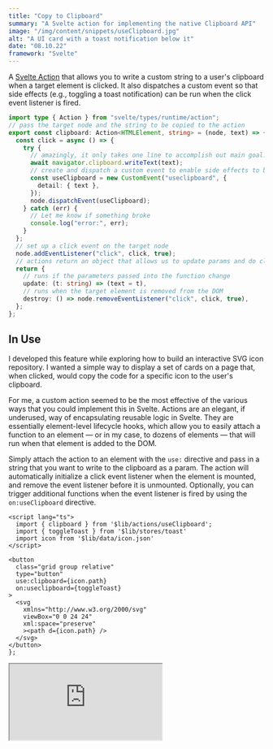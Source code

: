 ```yaml
---
title: "Copy to Clipboard"
summary: "A Svelte action for implementing the native Clipboard API"
image: "/img/content/snippets/useClipboard.jpg"
alt: "A UI card with a toast notification below it"
date: "08.10.22"
framework: "Svelte"
---
```


A [Svelte Action](https://blog.logrocket.com/svelte-actions-introduction/) that allows you to write a custom string to a user's clipboard when a target element is clicked. It also dispatches a custom event so that side effects (e.g., toggling a toast notification) can be run when the click event listener is fired.

```ts title="useClipboard.ts"
import type { Action } from "svelte/types/runtime/action";
// pass the target node and the string to be copied to the action
export const clipboard: Action<HTMLElement, string> = (node, text) => {
  const click = async () => {
    try {
      // amazingly, it only takes one line to accomplish out main goal!
      await navigator.clipboard.writeText(text);
      // create and dispatch a custom event to enable side effects to be run
      const useClipboard = new CustomEvent("useclipboard", {
        detail: { text },
      });
      node.dispatchEvent(useClipboard);
    } catch (err) {
      // Let me know if something broke
      console.log("error:", err);
    }
  };
  // set up a click event on the target node
  node.addEventListener("click", click, true);
  // actions return an object that allows us to update params and do clean up
  return {
    // runs if the parameters passed into the function change
    update: (t: string) => (text = t),
    // runs when the target element is removed from the DOM
    destroy: () => node.removeEventListener("click", click, true),
  };
};
```

## In Use

I developed this feature while exploring how to build an interactive SVG icon repository. I wanted a simple way to display a set of cards on a page that, when clicked, would copy the code for a specific icon to the user's clipboard.

For me, a custom action seemed to be the most effective of the various ways that you could implement this in Svelte. Actions are an elegant, if underused, way of encapsulating reusable logic in Svelte. They are essentially element-level lifecycle hooks, which allow you to easily attach a function to an element — or in my case, to dozens of elements — that will run when that element is added to the DOM.

Simply attach the action to an element with the `use:` directive and pass in a string that you want to write to the clipboard as a param. The action will automatically initialize a click event listener when the element is mounted, and remove the event listener before it is unmounted. Optionally, you can trigger additional functions when the event listener is fired by using the `on:useClipboard` directive.

```svelte title="IconCard.svelte"
<script lang="ts">
  import { clipboard } from '$lib/actions/useClipboard';
  import { toggleToast } from '$lib/stores/toast'
  import icon from '$lib/data/icon.json'
</script>

<button
  class="grid group relative"
  type="button"
  use:clipboard={icon.path}
  on:useclipboard={toggleToast}
>
  <svg
    xmlns="http://www.w3.org/2000/svg"
    viewBox="0 0 24 24"
    xml:space="preserve"
    ><path d={icon.path} />
  </svg>
</button>
};
```

<Iframe src="https://svelte-sandbox-flax.vercel.app/demos/use-clipboard" />

## Caveats + To-dos

- In general, if you use Typescript and you want to write a custom action in Svelte, your editor is going to yell at you when try to use it if you don't first extend Svelte's JSX typings. Create a file named `additional-svelte-jsx.d.ts` somewhere in your project and follow the format described [in the docs](https://github.com/sveltejs/language-tools/blob/master/docs/preprocessors/typescript.md#im-using-an-attributeevent-on-a-dom-element-and-it-throws-a-type-error). You can see the implementation for my `useClipboard` action [here](https://github.com/andy-stewart-design/svelte-sandbox/blob/main/src/lib/types/additional-svelte-jsx.d.ts).
